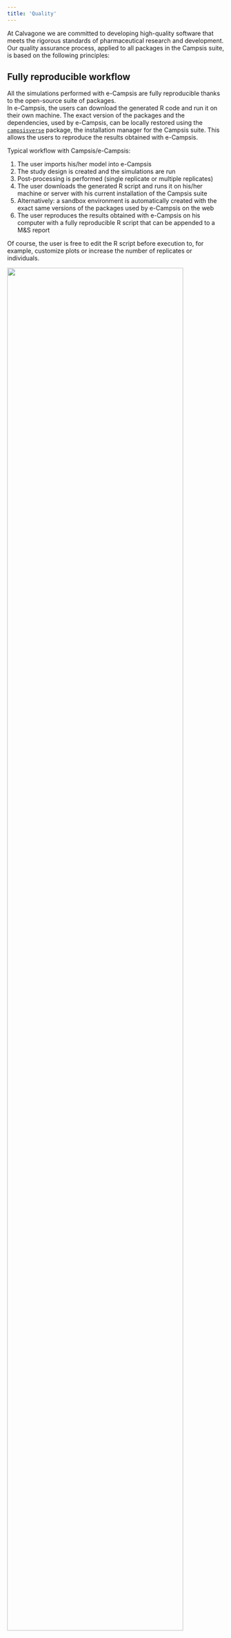 ```yaml
---
title: 'Quality'
---
```


At Calvagone we are committed to developing  high-quality software that meets the rigorous standards of pharmaceutical research and development. Our quality assurance process, applied to all packages in the Campsis suite, is based on the following principles:

## Fully reproducible workflow

All the simulations performed with e-Campsis are fully reproducible thanks to the open-source suite of packages.  
In e-Campsis, the users can download the generated R code and run it on their own machine. The exact version of the packages and the dependencies, used by e-Campsis, can be locally restored using the [`campsisverse`](https://github.com/Calvagone/campsisverse) package, the installation manager for the Campsis suite. This allows the users to reproduce the results obtained with e-Campsis.

Typical workflow with Campsis/e-Campsis:

1. The user imports his/her model into e-Campsis
2. The study design is created and the simulations are run
3. Post-processing is performed (single replicate or multiple replicates)
4. The user downloads the generated R script and runs it on his/her machine or server with his current installation of the Campsis suite
5. Alternatively: a sandbox environment is automatically created with the exact same versions of the packages used by e-Campsis on the web   
6. The user reproduces the results obtained with e-Campsis on his computer with a fully reproducible R script that can be appended to a M&S report

Of course, the user is free to edit the R script before execution to, for example, customize plots or increase the number of replicates or individuals. 

![](images/fully_reproducible_simulations.png){width=90%}

## Qualification of the Campsis suite

The Campsis suite can be installed easily with the [`campsisverse`](https://github.com/Calvagone/campsisverse) package, yet in regulated environments it needs to be ensured and documented that everything works as expected. We have developed a qualification packages to ensure that the Campsis suite is installed and operates properly on all platforms (local installation or server installation). This process is based on the following steps:

1. **Installation**: The Campsis suite is installed in your R distribution (see the different options [here](https://github.com/Calvagone/campsisverse)).
2. **Qualification**: The Campsis suite is qualified using the [`campsisqual`](https://github.com/Calvagone/campsisqual) package and our qualification suite of models; this encompasses tests of proper installation of all packages (i.e. installation qualification or IQ) as well as specific tests of the functions of each package and execution of a large number of PK/PD simulations with models from the library and comparing the results to true expected values. This procedure is called operational qualification (OQ).  In total over 1500 tests are run and more than 100 models are executed.
3. **Reporting**: A detailed IQ/OQ report is generated, signed digitally and serves as the proof of the qualification.

![](images/campsis_suite_qualification.png){width=90%}

This qualification process is part of a service offering by [Calvagone](mailto:campsis@calvagone.com) and includes: 

- The qualification suite of models
- The qualification report template
- The digital certificate and key
- Personalized support during the installation and qualification process
- Online introductory training
- A package of consulting hours that can be used for advanced  training, implementation of models, or further personalized support.

Contact us at [campsis@calvagone.com](mailto:campsis@calvagone.com) if you are interested in this service.

## Qualification of e-Campsis

Similarly to the qualification of the Campsis suite, e-Campsis the online graphical user interface is qualified at every release as follows*:

1. **Installation**: A [`Docker`](https://www.docker.com/) image of e-Campsis and the Campsis suite is made before every release
2. **Qualification**: The image is qualified using the [`campsisqual`](https://github.com/Calvagone/campsisqual) package and our qualification suite of models (see above)
3. **Reporting**: A report is output for the specific version of e-Campsis. It is signed digitally and it serves as the proof of the qualification.

* for hosting on our own server; on shinyapps.io the procedure differs slightly.

![](images/ecampsis_qualification.png){width=90%}

## Package quality assessment

Our report, besides showing the detailed results of the tests, also includes a quality assessment of every Campsis package. This assessment is based on the  [`riskmetric`](https://github.com/pharmaR/riskmetric) package suggested by the `R Validation Hub` consortium ([https://www.pharmar.org/riskmetric/](https://www.pharmar.org/riskmetric/) to assess the quality of an R package. 

- **Has NEWS file?**: This type of file is important to keep the users informed about the changes in the package.
- **Has vignettes?**: Vignettes are important to show the users how to use the package.
- **Has website?**: A website is important to provide more information about the package and keep the users informed.
- **Has maintainer?**: The maintainer is important to keep the package up-to-date.
- **Has license?**: A license is important to protect the package and the users. Our Campsis suite is licensed under the GPL-3 license. This basically means that you can use the software for free, you can modify it, and you can distribute it. However, if you distribute the software, you must also distribute the source code.
- **Package version in NEWS**: Is the current version of the packages detailed in the NEWS file? This is important to keep the users informed about the recent changes in the package.
- **Were tests successful?**: This is important to ensure that the package is working properly. This is a prerequisite for a successful qualification of the Campsis suite. All tests must pass.
- **Online code coverage URL?**: Code coverage is important to ensure that the package is well tested. The code coverage of the Campsis suite is available online at [codecov.io](https://codecov.io/gh/Calvagone).
- **Has bug reports URL?**: This is important to keep the users informed about the bugs in the package.
- **Has source control?**: Source control is important to track every change made to the package.

For illustration, the quality assessment of the Campsis suite printed out in the report is shown below:

![](images/package_quality_assessment.png){width=75%}

## Online GitHub repositories

All packages of the Campsis suite are hosted on GitHub. The source code of the packages is available online. The list of repositories is available on our [home page](./index.html).  

Pull requests are welcome. If you want to contribute to the Campsis suite, please contact [Calvagone](mailto:campsis@calvagone.com).

## Online code coverage

The code coverage of the Campsis suite is available online at [codecov.io](https://codecov.io/gh/Calvagone). The code coverage shows that our packages are extensively tested.

This online code coverage allows the end users to check, at any time and for each package, the percentage of code tested, but also:

- follow this percentage over time
- check the code coverage of every function or script
- have a better understanding of the quality of the package

## Software development life cycle

The development of the Campsis suite follows a software development life cycle (SDLC) based on the Agile methodology. The Agile methodology is a set of principles for software development in which requirements and solutions evolve through the collaborative effort within our team. It promotes adaptive planning, evolutionary development, early delivery, and continuous improvement, and it encourages rapid and flexible response to change.

![](images/agile_methodology.png){width=50%}

1. **Requirements**: Requirements are tracked on GitHub thanks to
    - Feedback from Calvagone staff
    - Community feedback
2. **Design**
    - Design is discussed internally at Calvagone
    - Code is object-oriented (use of S4 class system in R)
    - Functional programming using `purrr`
3. **Development**
    - R packages developed in RStudio
    - Use of Git as version control system
    - Use of Git branches (main/master, develop, feature branches)
    - Use of GitHub for collaboration
4. **Testing**
    - Unit tests, functional tests, non-regression and integration tests are implemented
    - Continuous integration using GitHub Actions (R CMD Check, run tests, build vignettes, code coverage)
    - Code is tested on Mac, Linux and Windows
5. **Deployment**
    - e-Campsis deployed on our own secure server located in France and shinyapps.io using the AWS infrastructure
    - Packages released on GitHub/CRAN
    - Documentation is updated
    - Qualification reports are issued thanks to [`campsisqual`](https://github.com/Calvagone/campsisqual) and the qualification suite of models
6. **Review**
    - e-Campsis/Campsis used on a daily base at Calvagone for M&S projects
    - Feedback from the users is collected (online, during workshops) and is used to improve the software









